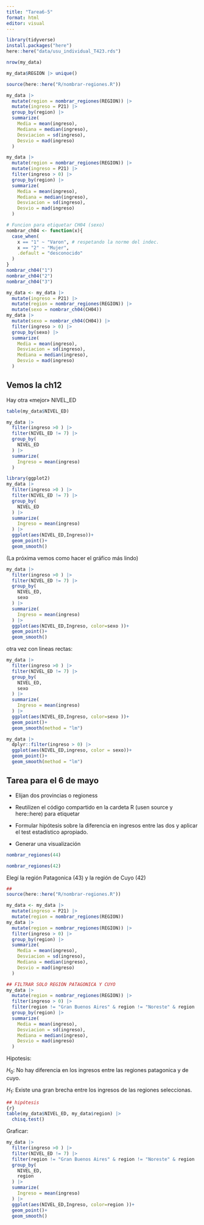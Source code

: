 ```yaml
---
title: "Tarea6-5"
format: html
editor: visual
---
```


```r
library(tidyverse)
install.packages("here")
here::here("data/usu_individual_T423.rds")
```

```r
nrow(my_data)
```

```r
my_data$REGION |> unique()
```

```r
source(here::here("R/nombrar-regiones.R"))

my_data |> 
  mutate(region = nombrar_regiones(REGION)) |> 
  mutate(ingreso = P21) |> 
  group_by(region) |> 
  summarize(
    Media = mean(ingreso),
    Mediana = median(ingreso),
    Desviacion = sd(ingreso),
    Desvio = mad(ingreso)
  )
```

```r
my_data |> 
  mutate(region = nombrar_regiones(REGION)) |> 
  mutate(ingreso = P21) |> 
  filter(ingreso > 0) |> 
  group_by(region) |> 
  summarize(
    Media = mean(ingreso),
    Mediana = median(ingreso),
    Desviacion = sd(ingreso),
    Desvio = mad(ingreso)
  )
```

```r
# Funcion para etiquetar CH04 (sexo)
nombrar_ch04 <- function(x){
  case_when(
    x == "1" ~ "Varon", # respetando la norme del indec.
    x == "2" ~ "Mujer",
    .default = "desconocido"
  )
}
nombrar_ch04("1")
nombrar_ch04("2")
nombrar_ch04("3")
```

```r
my_data <- my_data |> 
  mutate(ingreso = P21) |> 
  mutate(region = nombrar_regiones(REGION)) |> 
  mutate(sexo = nombrar_ch04(CH04))
my_data |> 
  mutate(sexo = nombrar_ch04(CH04)) |> 
  filter(ingreso > 0) |> 
  group_by(sexo) |> 
  summarize(
    Media = mean(ingreso),
    Desviacion = sd(ingreso), 
    Mediana = median(ingreso),
    Desvio = mad(ingreso)
  )
```

## Vemos la ch12

Hay otra «mejor» NIVEL_ED

```r
table(my_data$NIVEL_ED)
```

```r
my_data |> 
  filter(ingreso >0 ) |> 
  filter(NIVEL_ED != 7) |> 
  group_by(
    NIVEL_ED
  ) |> 
  summarize(
    Ingreso = mean(ingreso)
  )
```

```r
library(ggplot2)
my_data |> 
  filter(ingreso >0 ) |> 
  filter(NIVEL_ED != 7) |> 
  group_by(
    NIVEL_ED
  ) |> 
  summarize(
    Ingreso = mean(ingreso)
  ) |> 
  ggplot(aes(NIVEL_ED,Ingreso))+
  geom_point()+
  geom_smooth()
```

(La próxima vemos como hacer el gráfico más lindo)

```r
my_data |> 
  filter(ingreso >0 ) |> 
  filter(NIVEL_ED != 7) |> 
  group_by(
    NIVEL_ED,
    sexo
  ) |> 
  summarize(
    Ingreso = mean(ingreso)
  ) |> 
  ggplot(aes(NIVEL_ED,Ingreso, color=sexo ))+
  geom_point()+
  geom_smooth()
```

otra vez con lineas rectas:

```r
my_data |> 
  filter(ingreso >0 ) |> 
  filter(NIVEL_ED != 7) |> 
  group_by(
    NIVEL_ED,
    sexo
  ) |> 
  summarize(
    Ingreso = mean(ingreso)
  ) |> 
  ggplot(aes(NIVEL_ED,Ingreso, color=sexo ))+
  geom_point()+
  geom_smooth(method = "lm")
```

```r
my_data |> 
  dplyr::filter(ingreso > 0) |> 
  ggplot(aes(NIVEL_ED,ingreso, color = sexo))+
  geom_point()+
  geom_smooth(method = "lm")
```

## Tarea para el 6 de mayo

-   Elijan dos provincias o regioness

-   Reutilizen el código compartido en la cardeta R (usen source y here::here) para etiquetar

-   Formular hipótesis sobre la diferencia en ingresos entre las dos y aplicar el test estadístico apropiado.

-   Generar una visualización

```r
nombrar_regiones(44)
```

```r
nombrar_regiones(42)
```

Elegí la región Patagonica (43) y la región de Cuyo (42) 

```r
## 
source(here::here("R/nombrar-regiones.R"))
```

```r
my_data <- my_data |> 
  mutate(ingreso = P21) |> 
  mutate(region = nombrar_regiones(REGION))
my_data |> 
  mutate(region = nombrar_regiones(REGION)) |> 
  filter(ingreso > 0) |> 
  group_by(region) |> 
  summarize(
    Media = mean(ingreso),
    Desviacion = sd(ingreso), 
    Mediana = median(ingreso),
    Desvio = mad(ingreso)
  )
```

```r
## FILTRAR SOLO REGIÓN PATAGONICA Y CUYO
my_data |> 
  mutate(region = nombrar_regiones(REGION)) |> 
  filter(ingreso > 0) |> 
  filter(region != "Gran Buenos Aires" & region != "Noreste" & region != "Noroeste" & region != "Patagonia") |> 
  group_by(region) |> 
  summarize(
    Media = mean(ingreso),
    Desviacion = sd(ingreso), 
    Mediana = median(ingreso),
    Desvio = mad(ingreso)
  )
```
Hipotesis:

$H_0$: No hay diferencia en los ingresos entre las regiones patagonica y de cuyo.

$H_1$: Existe una gran brecha entre los ingresos de las regiones seleccionas.


```r
## hipótesis
{r}
table(my_data$NIVEL_ED, my_data$region) |> 
  chisq.test()
```

Graficar: 
```r
my_data |> 
  filter(ingreso >0 ) |> 
  filter(NIVEL_ED != 7) |>
  filter(region != "Gran Buenos Aires" & region != "Noreste" & region != "Noroeste" & region != "Patagonia") |> 
  group_by(
    NIVEL_ED,
    region
  ) |> 
  summarize(
    Ingreso = mean(ingreso)
  ) |> 
  ggplot(aes(NIVEL_ED,Ingreso, color=region ))+
  geom_point()+
  geom_smooth()
```
